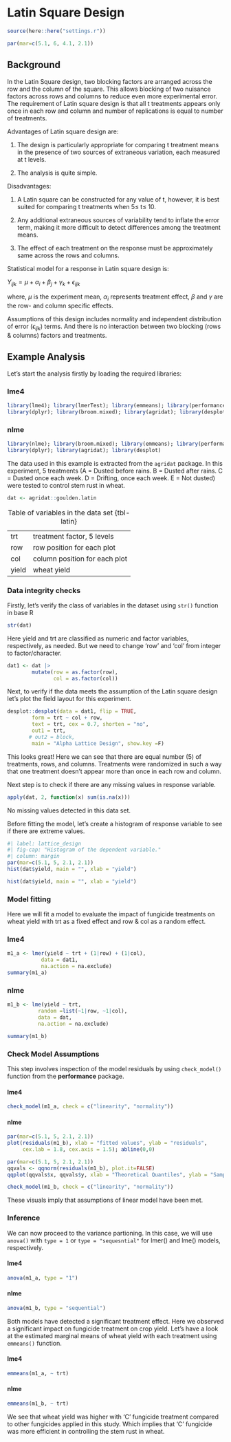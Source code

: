 # Latin Square Design

```r
source(here::here("settings.r"))

par(mar=c(5.1, 6, 4.1, 2.1))
```

## Background

In the Latin Square design, two blocking factors are arranged across the row and the column of the square. This allows blocking of two nuisance factors across rows and columns to reduce even more experimental error. The requirement of Latin square design is that all t treatments appears only once in each row and column and number of replications is equal to number of treatments.

Advantages of Latin square design are:

1.  The design is particularly appropriate for comparing t treatment means in the presence of two sources of extraneous variation, each measured at t levels.

2.  The analysis is quite simple.

Disadvantages:

1.  A Latin square can be constructed for any value of t, however, it is best suited for comparing t treatments when 5≤ t≤ 10.

2.  Any additional extraneous sources of variability tend to inflate the error term, making it more difficult to detect differences among the treatment means.

3.  The effect of each treatment on the response must be approximately same across the rows and columns.

Statistical model for a response in Latin square design is:

$Y_{ijk} = \mu + \alpha_i + \beta_j +  \gamma_k + \epsilon_{ijk}$

where, $\mu$ is the experiment mean, $\alpha_i$ represents treatment effect, $\beta$ and $\gamma$ are the row- and column specific effects.

Assumptions of this design includes normality and independent distribution of error ($\epsilon_{ijk}$) terms. And there is no interaction between two blocking (rows & columns) factors and treatments.

## Example Analysis

Let's start the analysis firstly by loading the required libraries:

::: panel-tabset
### lme4

```r
library(lme4); library(lmerTest); library(emmeans); library(performance)
library(dplyr); library(broom.mixed); library(agridat); library(desplot)
```

### nlme

```r
library(nlme); library(broom.mixed); library(emmeans); library(performance)
library(dplyr); library(agridat); library(desplot)
```
:::

The data used in this example is extracted from the `agridat` package. In this experiment, 5 treatments (A = Dusted before rains. B = Dusted after rains. C = Dusted once each week. D = Drifting, once each week. E = Not dusted) were tested to control stem rust in wheat.

```r
dat <- agridat::goulden.latin
```

|       |                               |
|-------|-------------------------------|
| trt   | treatment factor, 5 levels    |
| row   | row position for each plot    |
| col   | column position for each plot |
| yield | wheat yield                   |

: Table of variables in the data set {tbl-latin}

### Data integrity checks

Firstly, let's verify the class of variables in the dataset using `str()` function in base R

```r
str(dat)
```

Here yield and trt are classified as numeric and factor variables, respectively, as needed. But we need to change 'row' and 'col' from integer to factor/character.

```r
dat1 <- dat |> 
        mutate(row = as.factor(row),
               col = as.factor(col))
```

Next, to verify if the data meets the assumption of the Latin square design let's plot the field layout for this experiment.

```r

desplot::desplot(data = dat1, flip = TRUE,
        form = trt ~ col + row,         
        text = trt, cex = 0.7, shorten = "no", 
        out1 = trt,                          
       # out2 = block,  
        main = "Alpha Lattice Design", show.key =F) 

```

This looks great! Here we can see that there are equal number (5) of treatments, rows, and columns. Treatments were randomized in such a way that one treatment doesn't appear more than once in each row and column.

Next step is to check if there are any missing values in response variable.

```r
apply(dat, 2, function(x) sum(is.na(x)))
```

No missing values detected in this data set.

Before fitting the model, let's create a histogram of response variable to see if there are extreme values.

```r
#| label: lattice_design
#| fig-cap: "Histogram of the dependent variable."
#| column: margin
par(mar=c(5.1, 5, 2.1, 2.1))
hist(dat$yield, main = "", xlab = "yield")
```

```r
hist(dat$yield, main = "", xlab = "yield")
```

### Model fitting

Here we will fit a model to evaluate the impact of fungicide treatments on wheat yield with trt as a fixed effect and row & col as a random effect.

::: panel-tabset
### lme4

```r
m1_a <- lmer(yield ~ trt + (1|row) + (1|col),
           data = dat1,
           na.action = na.exclude)
summary(m1_a) 
```

### nlme

```r
m1_b <- lme(yield ~ trt,
          random =list(~1|row, ~1|col),
          data = dat, 
          na.action = na.exclude)

summary(m1_b)
```
:::

### Check Model Assumptions

This step involves inspection of the model residuals by using `check_model()` function from the **performance** package.

:::: panel-tabset
#### lme4

```r
check_model(m1_a, check = c("linearity", "normality"))
```

#### nlme

::: {.column-body layout-ncol="2"}
```r
par(mar=c(5.1, 5, 2.1, 2.1))
plot(residuals(m1_b), xlab = "fitted values", ylab = "residuals",
     cex.lab = 1.8, cex.axis = 1.5); abline(0,0)
```

```r
par(mar=c(5.1, 5, 2.1, 2.1))
qqvals <- qqnorm(residuals(m1_b), plot.it=FALSE)
qqplot(qqvals$x, qqvals$y, xlab = "Theoretical Quantiles", ylab = "Sample Quantiles", cex.lab = 1.7, cex.axis = 1.5); qqline(residuals(m1_b))
```
:::

```r
check_model(m1_b, check = c("linearity", "normality"))
```
::::

These visuals imply that assumptions of linear model have been met.

### Inference

We can now proceed to the variance partioning. In this case, we will use `anova()` with `type = 1` or `type = "sequesntial"` for lmer() and lme() models, respectively.

::: panel-tabset
#### lme4

```r
anova(m1_a, type = "1")
```

#### nlme

```r
anova(m1_b, type = "sequential")
```
:::

Both models have detected a significant treatment effect. Here we observed a significant impact on fungicide treatment on crop yield. Let's have a look at the estimated marginal means of wheat yield with each treatment using `emmeans()` function.

::: panel-tabset
#### lme4

```r
emmeans(m1_a, ~ trt)
```

#### nlme

```r
emmeans(m1_b, ~ trt)
```
:::

We see that wheat yield was higher with 'C' fungicide treatment compared to other fungicides applied in this study. Which implies that 'C' fungicide was more efficient in controlling the stem rust in wheat.
